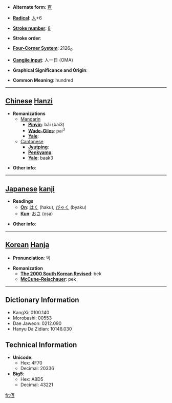 * '''Alternate form''': [[百]]

* '''[[Wiktionary:Chinese radical index| Radical]]''': [[Wiktionary:Chinese radical index 人|人]]+6

* '''[[Wiktionary:Chinese total strokes index|Stroke number]]''': [[Wiktionary:Chinese total strokes index 8|8]]

* '''Stroke order''': 

* '''[[Wiktionary:Chinese four corner index|Four-Corner System]]''': 2126<sub>0</sub>

* '''[[Wiktionary:Chinese Cangjie index|Cangjie input]]''': 人一日 (OMA)

* '''Graphical Significance and Origin''': 

* '''Common Meaning''': hundred

----

== [[Chinese]] [[Hanzi]] ==

* '''Romanizations'''
** [[Mandarin]]
*** '''[[Pinyin]]''': bǎi (bai3)
*** '''[[Wade-Giles]]''': pai<sup>3</sup>
*** '''[[Yale]]''': 
**[[Cantonese]]
***'''[[Jyutping]]''':
***'''[[Penkyamp]]''': 
***'''[[Yale]]''': baak3

* '''Other info''': 

----

== [[Japanese]] [[kanji]] ==

* '''Readings'''
** '''[[On]]''': [[はく]] (haku), [[びゃく]] (byaku)
** '''[[Kun]]''': [[おさ]] (osa)

* '''Other info''':  

----

== [[Korean]] [[Hanja]] ==

* '''Pronunciation''': 벡

* '''Romanization'''
** '''[[The 2000 South Korean Revised Romanization|The 2000 South Korean Revised]]''': bek
** '''[[McCune-Reischauer]]''': pek

----

== Dictionary Information ==

* KangXi: 0100.140
* Morobashi: 00553
* Dae Jaweon: 0212.090
* Hanyu Da Zidian: 10146.030

== Technical Information ==

* '''Unicode''':
** Hex: 4F70
** Decimal: 20336
* '''Big5''':
** Hex: A8D5
** Decimal: 43221

[[fr:佰]]